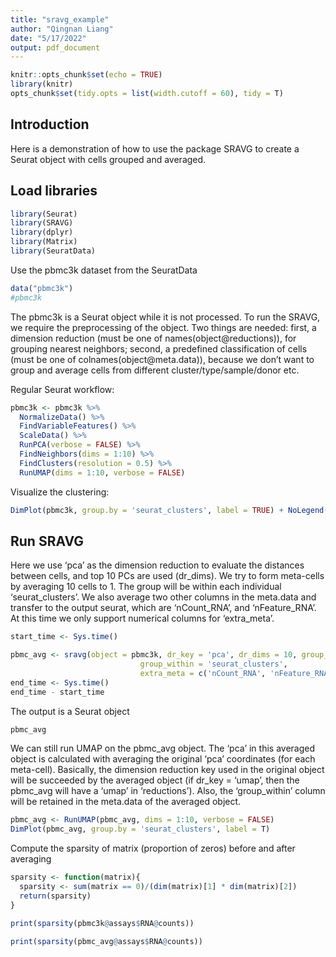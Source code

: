 ```yaml
---
title: "sravg_example"
author: "Qingnan Liang"
date: "5/17/2022"
output: pdf_document
---
```


```r
knitr::opts_chunk$set(echo = TRUE)
library(knitr)
opts_chunk$set(tidy.opts = list(width.cutoff = 60), tidy = T)
```

## Introduction

Here is a demonstration of how to use the package SRAVG to create a Seurat object with cells grouped and averaged.

## Load libraries

```r
library(Seurat)
library(SRAVG)
library(dplyr)
library(Matrix)
library(SeuratData)

```
Use the pbmc3k dataset from the SeuratData
```r
data("pbmc3k")
#pbmc3k
```
The pbmc3k is a Seurat object while it is not processed. To run the SRAVG, we require the preprocessing of the object. Two things are needed: first, a dimension reduction (must be one of names(object@reductions)), for grouping nearest neighbors; second, a predefined classification of cells (must be one of colnames(object@meta.data)), because we don't want to group and average cells from different cluster/type/sample/donor etc.

Regular Seurat workflow:
```r
pbmc3k <- pbmc3k %>% 
  NormalizeData() %>% 
  FindVariableFeatures() %>% 
  ScaleData() %>% 
  RunPCA(verbose = FALSE) %>% 
  FindNeighbors(dims = 1:10) %>%
  FindClusters(resolution = 0.5) %>%
  RunUMAP(dims = 1:10, verbose = FALSE)

```
Visualize the clustering:
```r
DimPlot(pbmc3k, group.by = 'seurat_clusters', label = TRUE) + NoLegend()
```

## Run SRAVG
Here we use 'pca' as the dimension reduction to evaluate the distances between cells, and top 10 PCs are used (dr_dims). We try to form meta-cells by averaging 10 cells to 1. The group will be within each individual 'seurat_clusters'. We also average two other columns in the meta.data and transfer to the output seurat, which are 'nCount_RNA', and 'nFeature_RNA'. At this time we only support numerical columns for 'extra_meta'.
```r
start_time <- Sys.time()

pbmc_avg <- sravg(object = pbmc3k, dr_key = 'pca', dr_dims = 10, group_size = 10,
                             group_within = 'seurat_clusters',
                             extra_meta = c('nCount_RNA', 'nFeature_RNA'))
end_time <- Sys.time()
end_time - start_time
```
The output is a Seurat object

```r
pbmc_avg
```
We can still run UMAP on the pbmc_avg object. The 'pca' in this averaged object is calculated with averaging the original 'pca' coordinates (for each meta-cell). Basically, the dimension reduction key used in the original object will be succeeded by the averaged object (if dr_key = 'umap', then the pbmc_avg will have a 'umap' in 'reductions'). Also, the 'group_within' column will be retained in the meta.data of the averaged object.

```r
pbmc_avg <- RunUMAP(pbmc_avg, dims = 1:10, verbose = FALSE)
DimPlot(pbmc_avg, group.by = 'seurat_clusters', label = T)
```
Compute the sparsity of matrix (proportion of zeros) before and after averaging

```r
sparsity <- function(matrix){
  sparsity <- sum(matrix == 0)/(dim(matrix)[1] * dim(matrix)[2])
  return(sparsity)
}

print(sparsity(pbmc3k@assays$RNA@counts))

print(sparsity(pbmc_avg@assays$RNA@counts))
```
